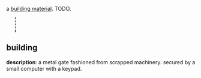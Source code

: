 {{FixTitle}}
a [[Items#building materials|building material]]. TODO.

{{Item|<nowiki>$</nowiki>}}
<div style="border-left:2px dotted black; margin:10px 23px; height:40px;"></div>
{{Desc
|steel gate
|a sturdy gate fashioned from strong steel.
|takes 250 cycles to craft
|weighs 35 units
|internal name (for bot developers): steel_door
|crafting recipe: (unlocks at [[level 30]].)
{{CraftingRecipe
|1|reinforced steel fence
|4|copper coil
|1|control panel
}}
}}
== building ==

'''description''': a metal gate fashioned from scrapped machinery. secured by a small computer with a keypad.